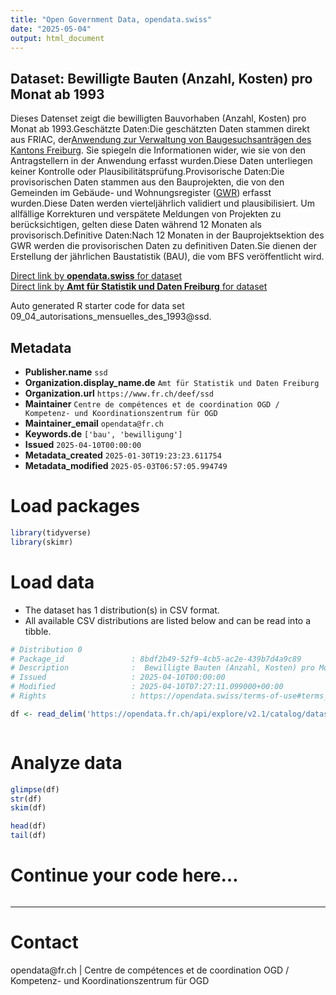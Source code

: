 ```yaml
---
title: "Open Government Data, opendata.swiss"
date: "2025-05-04"
output: html_document
---
```


## Dataset: Bewilligte Bauten (Anzahl, Kosten) pro Monat ab 1993

Dieses Datenset zeigt die bewilligten Bauvorhaben (Anzahl, Kosten) pro Monat ab 1993.Geschätzte Daten:Die geschätzten Daten stammen direkt aus FRIAC, der[ Anwendung zur Verwaltung von Baugesuchsanträgen des Kantons Freiburg](https://www.fr.ch/de/raum-planung-und-bau/baubewilligung-und-bewilligungen/friac). Sie spiegeln die Informationen wider, wie sie von den Antragstellern in der Anwendung erfasst wurden.Diese Daten unterliegen keiner Kontrolle oder Plausibilitätsprüfung.Provisorische Daten:Die provisorischen Daten stammen aus den Bauprojekten, die von den Gemeinden im Gebäude- und Wohnungsregister ([GWR](https://www.housing-stat.ch/de/accueil.html)) erfasst wurden.Diese Daten werden vierteljährlich validiert und plausibilisiert. Um allfällige Korrekturen und verspätete Meldungen von Projekten zu berücksichtigen, gelten diese Daten während 12 Monaten als provisorisch.Definitive Daten:Nach 12 Monaten in der Bauprojektsektion des GWR werden die provisorischen Daten zu definitiven Daten.Sie dienen der Erstellung der jährlichen Baustatistik (BAU), die vom BFS veröffentlicht wird.


[Direct link by **opendata.swiss** for dataset](https://opendata.swiss/de/dataset/bewilligte-bauten-anzahl-kosten-pro-monat-ab-1993)<br>
[Direct link by **Amt für Statistik und Daten Freiburg** for dataset](https://opendata.fr.ch/explore/dataset/09_04_autorisations_mensuelles_des_1993/)

Auto generated R starter code for data set 09_04_autorisations_mensuelles_des_1993@ssd.

## Metadata

- **Publisher.name** `ssd`
- **Organization.display_name.de** `Amt für Statistik und Daten Freiburg`
- **Organization.url** `https://www.fr.ch/deef/ssd`
- **Maintainer** `Centre de compétences et de coordination OGD / Kompetenz- und Koordinationszentrum für OGD`
- **Maintainer_email** `opendata@fr.ch`
- **Keywords.de** `['bau', 'bewilligung']`
- **Issued** `2025-04-10T00:00:00`
- **Metadata_created** `2025-01-30T19:23:23.611754`
- **Metadata_modified** `2025-05-03T06:57:05.994749`


# Load packages

```r

library(tidyverse)
library(skimr)

```

# Load data

-   The dataset has 1 distribution(s) in CSV format.
-   All available CSV distributions are listed below and can be read into a tibble.

```r

# Distribution 0
# Package_id               : 8bdf2b49-52f9-4cb5-ac2e-439b7d4a9c89
# Description              :  Bewilligte Bauten (Anzahl, Kosten) pro Monat ab 1993 (csv)
# Issued                   : 2025-04-10T00:00:00
# Modified                 : 2025-04-10T07:27:11.099000+00:00
# Rights                   : https://opendata.swiss/terms-of-use#terms_by

df <- read_delim('https://opendata.fr.ch/api/explore/v2.1/catalog/datasets/09_04_autorisations_mensuelles_des_1993/exports/csv?use_labels=true')



```

# Analyze data

```r

glimpse(df)
str(df)
skim(df)

head(df)
tail(df)

```

# Continue your code here...

```r

```

------------------------------------------------------------------------

# Contact

opendata@fr.ch | Centre de compétences et de coordination OGD / Kompetenz- und Koordinationszentrum für OGD
